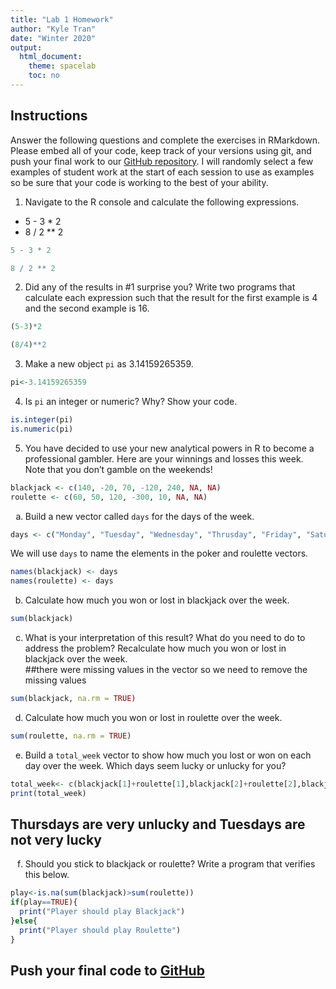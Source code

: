 ```yaml
---
title: "Lab 1 Homework"
author: "Kyle Tran"
date: "Winter 2020"
output:
  html_document:
    theme: spacelab
    toc: no
---
```


## Instructions
Answer the following questions and complete the exercises in RMarkdown. Please embed all of your code, keep track of your versions using git, and push your final work to our [GitHub repository](https://github.com/FRS417-DataScienceBiologists). I will randomly select a few examples of student work at the start of each session to use as examples so be sure that your code is working to the best of your ability.  

1. Navigate to the R console and calculate the following expressions.  
  + 5 - 3 * 2  
  + 8 / 2 ** 2 
```r
5 - 3 * 2
```
```r
8 / 2 ** 2
```
2. Did any of the results in #1 surprise you? Write two programs that calculate each expression such that the result for the first example is 4 and the second example is 16.  
```r
(5-3)*2
```
```r
(8/4)**2
```

3. Make a new object `pi` as 3.14159265359.  
```r
pi<-3.14159265359
```

4. Is `pi` an integer or numeric? Why? Show your code.
```r
is.integer(pi)
is.numeric(pi)
```
5. You have decided to use your new analytical powers in R to become a professional gambler. Here are your winnings and losses this week. Note that you don't gamble on the weekends!  
```r
blackjack <- c(140, -20, 70, -120, 240, NA, NA)
roulette <- c(60, 50, 120, -300, 10, NA, NA)
```

a. Build a new vector called `days` for the days of the week. 
```r
days <- c("Monday", "Tuesday", "Wednesday", "Thrusday", "Friday", "Saturday", "Sunday")
```
We will use `days` to name the elements in the poker and roulette vectors.
```r
names(blackjack) <- days
names(roulette) <- days
```

b. Calculate how much you won or lost in blackjack over the week.  
```r
sum(blackjack)
```


c. What is your interpretation of this result? What do you need to do to address the problem? Recalculate how much you won or lost in blackjack over the week.  
##there were missing values in the vector so we need to remove the missing values
```r
sum(blackjack, na.rm = TRUE)
```
d. Calculate how much you won or lost in roulette over the week.  
```r
sum(roulette, na.rm = TRUE)
```

e. Build a `total_week` vector to show how much you lost or won on each day over the week. Which days seem lucky or unlucky for you?
```r
total_week<- c(blackjack[1]+roulette[1],blackjack[2]+roulette[2],blackjack[3]+roulette[3],blackjack[4]+roulette[4],blackjack[5]+roulette[5])
print(total_week)
```
## Thursdays are very unlucky and Tuesdays are not very lucky

f. Should you stick to blackjack or roulette? Write a program that verifies this below.  
```r
play<-is.na(sum(blackjack)>sum(roulette))
if(play==TRUE){
  print("Player should play Blackjack")
}else{
  print("Player should play Roulette")
}
```

## Push your final code to [GitHub](https://github.com/FRS417-DataScienceBiologists)